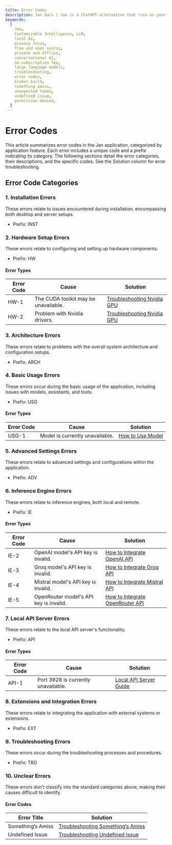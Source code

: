 ```yaml
---
title: Error Codes
description: Jan Docs | Jan is a ChatGPT-alternative that runs on your own computer, with a local API server.
keywords:
  [
    Jan,
    Customizable Intelligence, LLM,
    local AI,
    privacy focus,
    free and open source,
    private and offline,
    conversational AI,
    no-subscription fee,
    large language models,
    troubleshooting,
    error codes,
    broken build,
    something amiss,
    unexpected token,
    undefined issue,
    permission denied,
  ]
---
```



# Error Codes
This article summarizes error codes in the Jan application, categorized by application feature. Each error includes a unique code and a prefix indicating its category.
The following sections detail the error categories, their descriptions, and the specific codes.
<Callout type="info">
See the Solution column for error troubleshooting.
</Callout>
## Error Code Categories

### 1. Installation Errors
These errors relate to issues encountered during installation, encompassing both desktop and server setups.
- Prefix: INST

### 2. Hardware Setup Errors
These errors relate to configuring and setting up hardware components.
- Prefix: HW
#### Error Types
| Error Code | Cause                      | Solution                                                                |
|------------|-----------------------------------------|-------------------------------------------------------------------------------------------|
| HW-1       | The CUDA toolkit may be unavailable.     | [Troubleshooting Nvidia GPU](/docs/troubleshooting#1-ensure-gpu-mode-requirements) |
| HW-2       | Problem with Nvidia drivers.             | [Troubleshooting Nvidia GPU](/docs/troubleshooting#troubleshooting-nvidia-gpu)     |


### 3. Architecture Errors
These errors relate to problems with the overall system architecture and configuration setups.
- Prefix: ARCH

### 4. Basic Usage Errors
These errors occur during the basic usage of the application, including issues with models, assistants, and tools.
- Prefix: USG
#### Error Types
| Error Code | Cause                | Solution           |
|------------|-----------------------------------|--------------------------------------|
| USG-1      | Model is currently unavailable.    | [How to Use Model](/docs/models) |


### 5. Advanced Settings Errors
These errors relate to advanced settings and configurations within the application.
- Prefix: ADV

### 6. Inference Engine Errors
These errors relate to inference engines, both local and remote.
- Prefix: IE
#### Error Types
| Error Code | Cause                          | Solution                                                                                    |
|------------|---------------------------------------------|---------------------------------------------------------------------------------------------------------------|
| IE-2       | OpenAI model's API key is invalid.          | [How to Integrate OpenAI API](/docs/remote-inference/openai#how-to-integrate-openai-api-with-jan) |
| IE-3       | Groq model's API key is invalid.             | [How to Integrate Groq API](/docs/remote-inference/groq#how-to-integrate-groq-api-with-jan)      |
| IE-4       | Mistral model's API key is invalid.          | [How to Integrate Mistral API](/docs/remote-inference/mistralai)                                 |
| IE-5       | OpenRouter model's API key is invalid.       | [How to Integrate OpenRouter API](/docs/remote-inference/openrouter)                                 |

### 7. Local API Server Errors
These errors relate to the local API server's functionality.
- Prefix: API
#### Error Types
| Error Code | Cause                     | Solution                                   |
|------------|----------------------------------------|--------------------------------------------------------------|
| API-1      | Port 3928 is currently unavailable.     | [Local API Server Guide](/docs/local-api#step-1-set-the-local-server) |


### 8. Extensions and Integration Errors
These errors relate to integrating the application with external systems or extensions.
- Prefix: EXT

### 9. Troubleshooting Errors
These errors occur during the troubleshooting processes and procedures.
- Prefix: TRO

### 10. Unclear Errors
These errors don't classify into the standard categories above, making their causes difficult to identify.
#### Error Codes
| Error Title      | Solution |
|-------------------|------------------|
| Something’s Amiss | [Troubleshooting Something’s Amiss](/docs/troubleshooting#somethings-amiss) |
| Undefined Issue   | [Troubleshooting Undefined Issue](/docs/troubleshooting#undefined-issue) |
